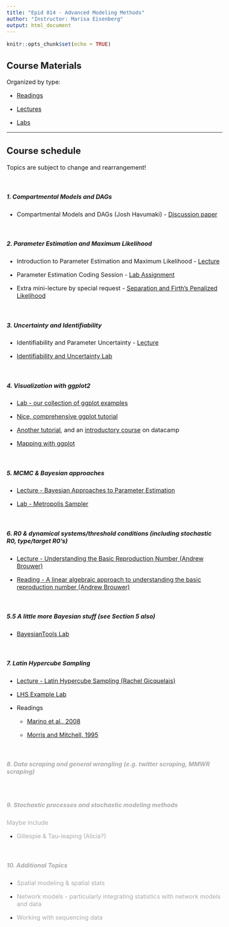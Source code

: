 ```yaml
---
title: "Epid 814 - Advanced Modeling Methods"
author: "Instructor: Marisa Eisenberg"
output: html_document
---
```

<style type="text/css">

body{ /* Normal  */
      font-size: 16px;
  }
  </style>

```r
knitr::opts_chunk$set(echo = TRUE)
```

## Course Materials 

Organized by type:

* [Readings](https://epimath.github.io/epid-814-materials/Readings/)

* [Lectures](https://epimath.github.io/epid-814-materials/Lectures/)

* [Labs](https://epimath.github.io/epid-814-materials/Labs/)

<hr>

## Course schedule
Topics are subject to change and rearrangement!

<br>

##### 1. Compartmental Models and DAGs

- Compartmental Models and DAGs (Josh Havumaki) - [Discussion paper](https://www.degruyter.com/view/j/em.ahead-of-print/em-2016-0007/em-2016-0007.xml)

<br>

##### 2. Parameter Estimation and Maximum Likelihood

- Introduction to Parameter Estimation and Maximum Likelihood - [Lecture](https://epimath.github.io/epid-814-materials/Lectures/ParameterEstimationML.pdf)

- Parameter Estimation Coding Session - [Lab Assignment](https://epimath.github.io/epid-814-materials/Labs/EstimationLab/)

- Extra mini-lecture by special request - [Separation and Firth's Penalized Likelihood](https://epimath.github.io/epid-814-materials/Lectures/FirthsPenalizedLikelihood.pdf)

<br>

##### 3. Uncertainty and Identifiability

- Identifiability and Parameter Uncertainty - [Lecture](https://epimath.github.io/epid-814-materials/Lectures/IdentifiabilityUncertainty.pdf)

- [Identifiability and Uncertainty Lab](https://epimath.github.io/epid-814-materials/Labs/IdentifiabilityUncertainty/IdentifiablilityUncertaintyLab.html)

<br>

##### 4. Visualization with ggplot2

- [Lab - our collection of ggplot examples](https://epimath.github.io/epid-814-materials/Labs/ggplotExamples/)

- [Nice, comprehensive ggplot tutorial](http://r-statistics.co/ggplot2-Tutorial-With-R.html)

- [Another tutorial](http://zevross.com/blog/2014/08/04/beautiful-plotting-in-r-a-ggplot2-cheatsheet-3/), and an [introductory course](https://www.datacamp.com/courses/data-visualization-with-ggplot2-1) on datacamp

- [Mapping with ggplot](http://zevross.com/blog/2014/07/16/mapping-in-r-using-the-ggplot2-package/)

<br>

##### 5. MCMC & Bayesian approaches

- [Lecture - Bayesian Approaches to Parameter Estimation](https://epimath.github.io/epid-814-materials/Lectures/BayesianEstimation.pdf)

- [Lab - Metropolis Sampler](https://epimath.github.io/epid-814-materials/Labs/MetropolisSampler/MetropolisSampler.html)

<br>

##### 6. R0 & dynamical systems/threshold conditions (including stochastic R0, type/target R0's)

- [Lecture - Understanding the Basic Reproduction Number (Andrew Brouwer)](https://epimath.github.io/epid-814-materials/Lectures/Understanding_the_Basic_Reproduction_Number.pdf)

- [Reading - A linear algebraic approach to understanding the basic reproduction number (Andrew Brouwer)](https://epimath.github.io/epid-814-materials/Readings/LinearAlgebraicApproachtoR0.pdf)

<br> 

##### 5.5 A little more Bayesian stuff (see Section 5 also)

- [BayesianTools Lab](https://epimath.github.io/epid-814-materials/Labs/BayesianToolsLab/BayesianTools.html)


<br>

##### 7. Latin Hypercube Sampling</span>

- [Lecture - Latin Hypercube Sampling (Rachel Gicquelais)](https://epimath.github.io/epid-814-materials/Lectures/LHSReview.pptx)

- [LHS Example Lab](https://epimath.github.io/epid-814-materials/Labs/LHSexample/LHSexample.html)

- Readings
	+ [Marino et al., 2008](https://epimath.github.io/epid-814-materials/Readings/PartialCorr_Marinoetal2008.pdf)

	+ [Morris and Mitchell, 1995](https://epimath.github.io/epid-814-materials/Readings/Morris1995LHS.pdf)

<br>

##### <span style="color:#AAAAAA;"> 8. Data scraping and general wrangling (e.g. twitter scraping, MMWR scraping) </span>

<br>

##### <span style="color:#AAAAAA;"> 9. Stochastic processes and stochastic modeling methods </span>

<span style="color:#AAAAAA;">Maybe include</span>

- <span style="color:#AAAAAA;"> Gillespie & Tau-leaping (Alicia?)</span>


<br>

##### <span style="color:#AAAAAA;"> 10. Additional Topics </span>

- <span style="color:#AAAAAA;">Spatial modeling & spatial stats </span>

- <span style="color:#AAAAAA;">Network models - particularly integrating statistics with network models and data </span>

- <span style="color:#AAAAAA;">Working with sequencing data </span>



